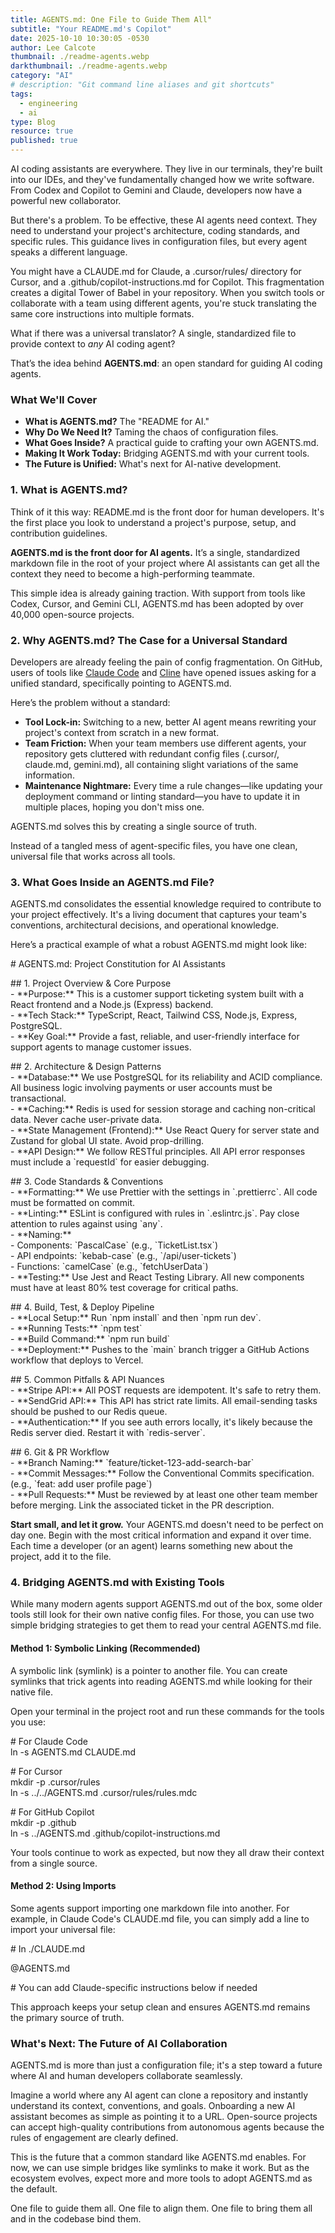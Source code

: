 ```yaml
---
title: AGENTS.md: One File to Guide Them All"
subtitle: "Your README.md's Copilot"
date: 2025-10-10 10:30:05 -0530
author: Lee Calcote
thumbnail: ./readme-agents.webp
darkthumbnail: ./readme-agents.webp
category: "AI"
# description: "Git command line aliases and git shortcuts"
tags:
  - engineering
  - ai
type: Blog
resource: true
published: true
---
```



<BlogWrapper>

AI coding assistants are everywhere. They live in our terminals, they're built into our IDEs, and they've fundamentally changed how we write software. From Codex and Copilot to Gemini and Claude, developers now have a powerful new collaborator.

But there's a problem. To be effective, these AI agents need context. They need to understand your project's architecture, coding standards, and specific rules. This guidance lives in configuration files, but every agent speaks a different language.

You might have a CLAUDE.md for Claude, a .cursor/rules/ directory for Cursor, and a .github/copilot-instructions.md for Copilot. This fragmentation creates a digital Tower of Babel in your repository. When you switch tools or collaborate with a team using different agents, you're stuck translating the same core instructions into multiple formats.

What if there was a universal translator? A single, standardized file to provide context to *any* AI coding agent?

That’s the idea behind **AGENTS.md**: an open standard for guiding AI coding agents.

### **What We'll Cover**

* **What is AGENTS.md?** The "README for AI."  
* **Why Do We Need It?** Taming the chaos of configuration files.  
* **What Goes Inside?** A practical guide to crafting your own AGENTS.md.  
* **Making It Work Today:** Bridging AGENTS.md with your current tools.  
* **The Future is Unified:** What's next for AI-native development.

### **1\. What is AGENTS.md?**

Think of it this way: README.md is the front door for human developers. It's the first place you look to understand a project's purpose, setup, and contribution guidelines.

**AGENTS.md is the front door for AI agents.** It’s a single, standardized markdown file in the root of your project where AI assistants can get all the context they need to become a high-performing teammate.

This simple idea is already gaining traction. With support from tools like Codex, Cursor, and Gemini CLI, AGENTS.md has been adopted by over 40,000 open-source projects.

### **2\. Why AGENTS.md? The Case for a Universal Standard**

Developers are already feeling the pain of config fragmentation. On GitHub, users of tools like [Claude Code](https://www.google.com/search?q=https://github.com/example/claude-code/issues/123) and [Cline](https://www.google.com/search?q=https://github.com/example/cline/issues/456) have opened issues asking for a unified standard, specifically pointing to AGENTS.md.

Here’s the problem without a standard:

* **Tool Lock-in:** Switching to a new, better AI agent means rewriting your project's context from scratch in a new format.  
* **Team Friction:** When your team members use different agents, your repository gets cluttered with redundant config files (.cursor/, claude.md, gemini.md), all containing slight variations of the same information.  
* **Maintenance Nightmare:** Every time a rule changes—like updating your deployment command or linting standard—you have to update it in multiple places, hoping you don't miss one.

AGENTS.md solves this by creating a single source of truth.

Instead of a tangled mess of agent-specific files, you have one clean, universal file that works across all tools.

### **3\. What Goes Inside an AGENTS.md File?**

AGENTS.md consolidates the essential knowledge required to contribute to your project effectively. It's a living document that captures your team's conventions, architectural decisions, and operational knowledge.

Here’s a practical example of what a robust AGENTS.md might look like:

\# AGENTS.md: Project Constitution for AI Assistants

\#\# 1\. Project Overview & Core Purpose  
\- \*\*Purpose:\*\* This is a customer support ticketing system built with a React frontend and a Node.js (Express) backend.  
\- \*\*Tech Stack:\*\* TypeScript, React, Tailwind CSS, Node.js, Express, PostgreSQL.  
\- \*\*Key Goal:\*\* Provide a fast, reliable, and user-friendly interface for support agents to manage customer issues.

\#\# 2\. Architecture & Design Patterns  
\- \*\*Database:\*\* We use PostgreSQL for its reliability and ACID compliance. All business logic involving payments or user accounts must be transactional.  
\- \*\*Caching:\*\* Redis is used for session storage and caching non-critical data. Never cache user-private data.  
\- \*\*State Management (Frontend):\*\* Use React Query for server state and Zustand for global UI state. Avoid prop-drilling.  
\- \*\*API Design:\*\* We follow RESTful principles. All API error responses must include a \`requestId\` for easier debugging.

\#\# 3\. Code Standards & Conventions  
\- \*\*Formatting:\*\* We use Prettier with the settings in \`.prettierrc\`. All code must be formatted on commit.  
\- \*\*Linting:\*\* ESLint is configured with rules in \`.eslintrc.js\`. Pay close attention to rules against using \`any\`.  
\- \*\*Naming:\*\*  
    \- Components: \`PascalCase\` (e.g., \`TicketList.tsx\`)  
    \- API endpoints: \`kebab-case\` (e.g., \`/api/user-tickets\`)  
    \- Functions: \`camelCase\` (e.g., \`fetchUserData\`)  
\- \*\*Testing:\*\* Use Jest and React Testing Library. All new components must have at least 80% test coverage for critical paths.

\#\# 4\. Build, Test, & Deploy Pipeline  
\- \*\*Local Setup:\*\* Run \`npm install\` and then \`npm run dev\`.  
\- \*\*Running Tests:\*\* \`npm test\`  
\- \*\*Build Command:\*\* \`npm run build\`  
\- \*\*Deployment:\*\* Pushes to the \`main\` branch trigger a GitHub Actions workflow that deploys to Vercel.

\#\# 5\. Common Pitfalls & API Nuances  
\- \*\*Stripe API:\*\* All POST requests are idempotent. It's safe to retry them.  
\- \*\*SendGrid API:\*\* This API has strict rate limits. All email-sending tasks should be pushed to our Redis queue.  
\- \*\*Authentication:\*\* If you see auth errors locally, it's likely because the Redis server died. Restart it with \`redis-server\`.

\#\# 6\. Git & PR Workflow  
\- \*\*Branch Naming:\*\* \`feature/ticket-123-add-search-bar\`  
\- \*\*Commit Messages:\*\* Follow the Conventional Commits specification. (e.g., \`feat: add user profile page\`)  
\- \*\*Pull Requests:\*\* Must be reviewed by at least one other team member before merging. Link the associated ticket in the PR description.

**Start small, and let it grow.** Your AGENTS.md doesn't need to be perfect on day one. Begin with the most critical information and expand it over time. Each time a developer (or an agent) learns something new about the project, add it to the file.

### **4\. Bridging AGENTS.md with Existing Tools**

While many modern agents support AGENTS.md out of the box, some older tools still look for their own native config files. For those, you can use two simple bridging strategies to get them to read your central AGENTS.md file.

#### **Method 1: Symbolic Linking (Recommended)**

A symbolic link (symlink) is a pointer to another file. You can create symlinks that trick agents into reading AGENTS.md while looking for their native file.

Open your terminal in the project root and run these commands for the tools you use:

\# For Claude Code  
ln \-s AGENTS.md CLAUDE.md

\# For Cursor  
mkdir \-p .cursor/rules  
ln \-s ../../AGENTS.md .cursor/rules/rules.mdc

\# For GitHub Copilot  
mkdir \-p .github  
ln \-s ../AGENTS.md .github/copilot-instructions.md

Your tools continue to work as expected, but now they all draw their context from a single source.

#### **Method 2: Using Imports**

Some agents support importing one markdown file into another. For example, in Claude Code's CLAUDE.md file, you can simply add a line to import your universal file:

\# In ./CLAUDE.md

@AGENTS.md

\# You can add Claude-specific instructions below if needed

This approach keeps your setup clean and ensures AGENTS.md remains the primary source of truth.

### **What's Next: The Future of AI Collaboration**

AGENTS.md is more than just a configuration file; it's a step toward a future where AI and human developers collaborate seamlessly.

Imagine a world where any AI agent can clone a repository and instantly understand its context, conventions, and goals. Onboarding a new AI assistant becomes as simple as pointing it to a URL. Open-source projects can accept high-quality contributions from autonomous agents because the rules of engagement are clearly defined.

This is the future that a common standard like AGENTS.md enables. For now, we can use simple bridges like symlinks to make it work. But as the ecosystem evolves, expect more and more tools to adopt AGENTS.md as the default.

One file to guide them all. One file to align them. One file to bring them all and in the codebase bind them.

</BlogWrapper>     
